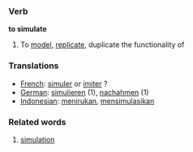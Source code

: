 === Verb ===
'''to simulate'''

# To [[model]], [[replicate]], duplicate the functionality of

=== Translations ===
*[[French]]: [[simuler]] or [[imiter]] ?
*[[German]]: [[simulieren]] (1), [[nachahmen]] (1)
*[[Indonesian]]: [[tiru|menirukan]], [[simulasi|mensimulasikan]]


=== Related words ===
#[[simulation]]